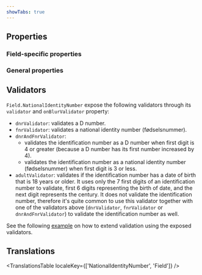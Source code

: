 ```yaml
---
showTabs: true
---
```



## Properties

### Field-specific properties

<PropertiesTable props={NationalIdentityNumberProperties} />

### General properties

<PropertiesTable props={fieldProperties} />

## Validators

`Field.NationalIdentityNumber` expose the following validators through its `validator` and `onBlurValidator` property:

- `dnrValidator`: validates a D number.
- `fnrValidator`: validates a national identity number (fødselsnummer).
- `dnrAndFnrValidator`:
  - validates the identification number as a D number when first digit is 4 or greater (because a D number has its first number increased by 4).
  - validates the identification number as a national identity number (fødselsnummer) when first digit is 3 or less.
- `adultValidator`: validates if the identification number has a date of birth that is 18 years or older. It uses only the 7 first digits of an identification number to validate, first 6 digits representing the birth of date, and the next digit represents the century. It does not validate the identification number, therefore it's quite common to use this validator together with one of the validators above (`dnrValidator`, `fnrValidator` or `dnrAndFnrValidator`) to validate the identification number as well.

See the following [example](/uilib/extensions/forms/feature-fields/NationalIdentityNumber/#extend-validation-with-custom-validation-function) on how to extend validation using the exposed validators.

## Translations

<TranslationsTable localeKey={['NationalIdentityNumber', 'Field']} />
